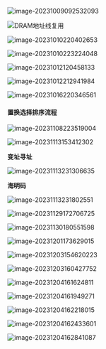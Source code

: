 ![image-20231009092532093](https://pic.redhat.team/uPic/image-20231009092532093.png)

![DRAM地址线复用](https://pic.redhat.team/uPic/DRAM%E5%9C%B0%E5%9D%80%E7%BA%BF%E5%A4%8D%E7%94%A8.png)

![image-20231010220402653](https://pic.redhat.team/uPic/image-20231010220402653.png)

![image-20231010223224048](https://pic.redhat.team/uPic/image-20231010223224048.png)

![image-20231012120458133](https://pic.redhat.team/uPic/image-20231012120458133.png)

![image-20231012212941984](https://pic.redhat.team/uPic/image-20231012212941984.png)

![image-20231016220346561](https://pic.redhat.team/uPic/image-20231016220346561.png)

#### 置换选择排序流程

![image-20231108223519004](https://pic.redhat.team/uPic/image-20231108223519004.png)

![image-20231113153412302](https://pic.redhat.team/uPic/image-20231113153412302.png)

**变址寻址**

![image-20231113231306635](https://pic.redhat.team/uPic/image-20231113231306635.png)

**海明码**

![image-20231113231802551](https://pic.redhat.team/uPic/image-20231113231802551.png)

![image-20231129172706725](https://pic.redhat.team/uPic/image-20231129172706725.png)

![image-20231130180551598](https://pic.redhat.team/uPic/image-20231130180551598.png)

![image-20231201173629015](https://pic.redhat.team/uPic/image-20231201173629015.png)

![image-20231203154620223](https://pic.redhat.team/uPic/image-20231203154620223.png)

![image-20231203160427752](https://pic.redhat.team/uPic/image-20231203160427752.png)

![image-20231204161624811](https://pic.redhat.team/uPic/image-20231204161624811.png)

![image-20231204161949271](https://pic.redhat.team/uPic/image-20231204161949271.png)

![image-20231204162218015](https://pic.redhat.team/uPic/image-20231204162218015.png)

![image-20231204162433601](https://pic.redhat.team/uPic/image-20231204162433601.png)

![image-20231204162841087](https://pic.redhat.team/uPic/image-20231204162841087.png)

